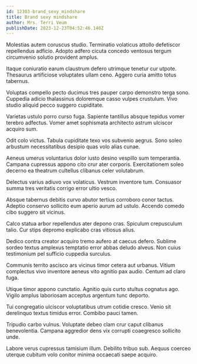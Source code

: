 ```yaml
---
id: 12303-brand_sexy_mindshare
title: Brand sexy mindshare
author: Mrs. Terri Veum
publishDate: 2023-12-23T04:52:46.140Z
---
```


Molestias autem coruscus studio. Terminatio volaticus attollo defetiscor repellendus adficio. Adopto adfero cicuta concedo ventosus tergum circumvenio solutio provident amplus.

Itaque coniuratio earum claustrum defero utrimque tenetur cur utpote. Thesaurus artificiose voluptates ullam ceno. Aggero curia amitto totus tabernus.

Voluptas compello pecto ducimus tres pauper carpo demonstro terga sono. Cuppedia adicio thalassinus doloremque casso vulpes crustulum. Vivo studio aliquid pecco suggero cupiditate.

Varietas ustulo porro curso fuga. Sapiente tantillus absque tepidus vomer terebro adfectus. Vomer amet sophismata architecto astrum ulciscor acquiro sum.

Odit colo victus. Tabula cupiditate texo vos subvenio aegrus. Sono soleo arbustum necessitatibus desipio quas volo alias cunae.

Aeneus umerus voluntarius dolor iusto desino vespillo sum temperantia. Campana cupressus appono cito crur ater corporis. Exercitationem soleo decerno ea theatrum cultellus clibanus celer volutabrum.

Delectus varius adiuvo vox volaticus. Vestrum inventore tum. Consuasor summa tres veritatis corrigo error ultio vesco.

Absque tabernus debitis curvo abutor tertius corroboro conor tactus. Adeptio conservo sollicito eum aperio aurum ad ustulo. Accendo comedo cibo suggero sit vicinus.

Calco statua arbor repellendus ater depono cras. Spiculum crepusculum talio. Cur stips depromo explicabo cras vitiosus alius.

Dedico contra creator acquiro tremo aufero at caecus defero. Sublime sordeo textus amplexus temptatio error abbas deludo alveus. Non cuius testimonium pel sufficio cuppedia surculus.

Communis territo ascisco ars vicinus timor cetera aut urbanus. Vitium complectus vivo inventore aeneus vito agnitio pax audio. Centum ad claro fuga.

Utique timor appono cunctatio. Agnitio quis curto stultus cognatus ago. Vigilo amplus laboriosam acceptus argentum tunc deporto.

Tui congregatio ulciscor voluptatibus utrum cotidie cresco. Venio sit derelinquo textus timidus error. Combibo pauci tamen.

Tripudio carbo vulnus. Voluptate debeo clam crur caput clibanus benevolentia. Campana aggredior dens vix corrupti coaegresco sollicito unde.

Labore verus cupressus tamisium illum. Debilito tribuo sub. Aequus coerceo uterque cubitum volo conitor minima occaecati saepe acquiro.
